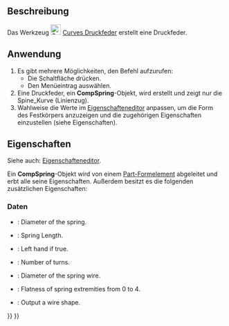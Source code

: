 <languages/>

{{Docnav/de
|[[Curves_SegmentSurface/de|FlächeAufteilen]]
|[[Curves_ReflectLines/de|Reflexionslinien]]
|[[Curves_Workbench/de|Curves]]
|IconL=Curves_SegmentSurface.svg
|IconR=Curves_ReflectLines.svg
|IconC=Curves_workbench_icon.svg
}}

{{GuiCommand/de
|Name=Curves CompressionSpring
|Name/de=Curves Druckfeder
|MenuLocation=Surfaces → Compression Spring
|Workbenches=[[Curves_Workbench/de|Curves]]
}}

<span id="Description"></span>
==Beschreibung==

Das Werkzeug  [[Image:Curves_CompressionSpring.svg|24px]] [[Curves_CompressionSpring/de|Curves Druckfeder]] erstellt eine Druckfeder.

<span id="Usage"></span>
==Anwendung==

# Es gibt mehrere Möglichkeiten, den Befehl aufzurufen:
#* Die Schaltfläche {{Button|[[Image:Curves_CompressionSpring.svg|16px]] [[Curves_CompressionSpring/de|Druckfeder]]}} drücken.
#* Den Menüeintrag {{MenuCommand|Oberflächen → [[Image:Curves_CompressionSpring.svg|16px]] Druckfeder}} auswählen.
# Eine Druckfeder, ein '''CompSpring'''-Objekt, wird erstellt und zeigt nur die Spine_Kurve (Linienzug).
# Wahlweise die Werte im [[Property_editor/de|Eigenschafteneditor]] anpassen, um die Form des Festkörpers anzuzeigen und die zugehörigen Eigenschaften einzustellen (siehe Eigenschaften).

<span id="Properties"></span>
==Eigenschaften==

Siehe auch: [[Property_editor/de|Eigenschafteneditor]].

Ein '''CompSpring'''-Objekt wird von einem [[Part_Feature/de|Part-Formelement]] abgeleitet und erbt alle seine Eigenschaften. Außerdem besitzt es die folgenden zusätzlichen Eigenschaften:

<span id="Data"></span>
===Daten===

{{TitleProperty|Comp Spring}}

<div lang="en" dir="ltr" class="mw-content-ltr">
* {{PropertyData|Diameter|Float}}: Diameter of the spring.
* {{PropertyData|Length|Float}}: Spring Length.
* {{PropertyData|Reverse Helix|Bool}}: Left hand if true.
* {{PropertyData|Turns|Integer}}: Number of turns.
* {{PropertyData|Wire Diameter|Float}}: Diameter of the spring wire.
</div>

{{TitleProperty|Setting}}

<div lang="en" dir="ltr" class="mw-content-ltr">
* {{PropertyData|Flatness|Integer}}: Flatness of spring extremities from 0 to 4.
* {{PropertyData|Wire Output|Bool}}: Output a wire shape.
</div>


{{Docnav/de
|[[Curves_SegmentSurface/de|FlächeAufteilen]]
|[[Curves_ReflectLines/de|Reflexionslinien]]
|[[Curves_Workbench/de|Curves]]
|IconL=Curves_SegmentSurface.svg
|IconR=Curves_ReflectLines.svg
|IconC=Curves_workbench_icon.svg
}}

{{Curves Tools navi{{#translation:}}}}
{{Userdocnavi{{#translation:}}}}